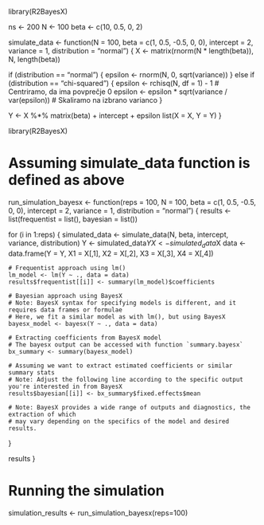 library(R2BayesX)

ns <- 200
N <- 100
beta <- c(10, 0.5, 0, 2)




simulate_data <- function(N = 100, beta = c(1, 0.5, -0.5, 0, 0), intercept = 2, variance = 1, distribution = "normal") {
  X <- matrix(rnorm(N * length(beta)), N, length(beta))

  if (distribution == "normal") {
    epsilon <- rnorm(N, 0, sqrt(variance))
  } else if (distribution == "chi-squared") {
    epsilon <- rchisq(N, df = 1) - 1 # Centriramo, da ima povprečje 0
    epsilon <- epsilon * sqrt(variance / var(epsilon)) # Skaliramo na izbrano varianco
  }
  
  Y <- X %*% matrix(beta) + intercept + epsilon
  list(X = X, Y = Y)
}


library(R2BayesX)

# Assuming simulate_data function is defined as above

run_simulation_bayesx <- function(reps = 100, N = 100, beta = c(1, 0.5, -0.5, 0, 0), intercept = 2, variance = 1, distribution = "normal") {
  results <- list(frequentist = list(), bayesian = list())
  
  for (i in 1:reps) {
    simulated_data <- simulate_data(N, beta, intercept, variance, distribution)
    Y <- simulated_data$Y
    X <- simulated_data$X
    data <- data.frame(Y = Y, X1 = X[,1], X2 = X[,2], X3 = X[,3], X4 = X[,4])
    
    # Frequentist approach using lm()
    lm_model <- lm(Y ~ ., data = data)
    results$frequentist[[i]] <- summary(lm_model)$coefficients
    
    # Bayesian approach using BayesX
    # Note: BayesX syntax for specifying models is different, and it requires data frames or formulae
    # Here, we fit a similar model as with lm(), but using BayesX
    bayesx_model <- bayesx(Y ~ ., data = data)
    
    # Extracting coefficients from BayesX model
    # The bayesx output can be accessed with function `summary.bayesx`
    bx_summary <- summary(bayesx_model)
    
    # Assuming we want to extract estimated coefficients or similar summary stats
    # Note: Adjust the following line according to the specific output you're interested in from BayesX
    results$bayesian[[i]] <- bx_summary$fixed.effects$mean
    
    # Note: BayesX provides a wide range of outputs and diagnostics, the extraction of which 
    # may vary depending on the specifics of the model and desired results.
  }
  
  results
}

# Running the simulation
simulation_results <- run_simulation_bayesx(reps=100)



